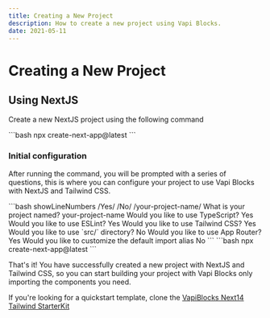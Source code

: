 ```yaml
---
title: Creating a New Project
description: How to create a new project using Vapi Blocks.
date: 2021-05-11
---
```


# Creating a New Project

## Using NextJS
Create a new NextJS project using the following command

<CodeBlockWrapper size="full">
```bash
npx create-next-app@latest
```
</CodeBlockWrapper>

### Initial configuration

After running the command, you will be prompted with a series of questions, this is where you can configure your project to use Vapi Blocks with NextJS and Tailwind CSS.

<CodeBlockWrapper size="full">
```bash showLineNumbers /Yes/ /No/ /your-project-name/
What is your project named? your-project-name
Would you like to use TypeScript? Yes
Would you like to use ESLint? Yes
Would you like to use Tailwind CSS? Yes
Would you like to use `src/` directory? No
Would you like to use App Router? Yes
Would you like to customize the default import alias No
```
</CodeBlockWrapper>

<CodeBlockWrapper size="full">
```bash
npx create-next-app@latest
```
</CodeBlockWrapper>


That's it! You have successfully created a new project with NextJS and Tailwind CSS, so you can start building your project with Vapi Blocks only importing the components you need.

If you're looking for a quickstart template, clone the [VapiBlocks Next14 Tailwind StarterKit](https://github.com/cameronking4/next-tailwind-vapi-starter)